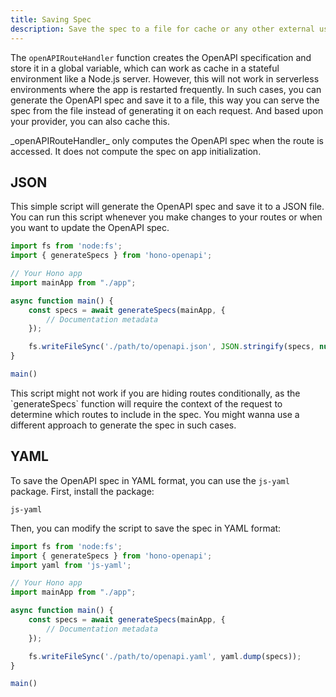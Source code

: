 ```yaml
---
title: Saving Spec
description: Save the spec to a file for cache or any other external use
---
```


The `openAPIRouteHandler` function creates the OpenAPI specification and store it in a global variable, which can work as cache in a stateful environment like a Node.js server. However, this will not work in serverless environments where the app is restarted frequently. In such cases, you can generate the OpenAPI spec and save it to a file, this way you can serve the spec from the file instead of generating it on each request. And based upon your provider, you can also cache this.

<Callout>
_openAPIRouteHandler_ only computes the OpenAPI spec when the route is accessed. It does not compute the spec on app initialization.
</Callout>

## JSON

This simple script will generate the OpenAPI spec and save it to a JSON file. You can run this script whenever you make changes to your routes or when you want to update the OpenAPI spec.

```ts
import fs from 'node:fs';
import { generateSpecs } from 'hono-openapi';

// Your Hono app
import mainApp from "./app";

async function main() {
    const specs = await generateSpecs(mainApp, {
        // Documentation metadata
    });

    fs.writeFileSync('./path/to/openapi.json', JSON.stringify(specs, null, 2));
}

main()
```

<Callout title="Note">
This script might not work if you are hiding routes conditionally, as the `generateSpecs` function will require the context of the request to determine which routes to include in the spec. You might wanna use a different approach to generate the spec in such cases.
</Callout>

## YAML

To save the OpenAPI spec in YAML format, you can use the `js-yaml` package. First, install the package:

```package-install
js-yaml
```

Then, you can modify the script to save the spec in YAML format:

```ts
import fs from 'node:fs';
import { generateSpecs } from 'hono-openapi';
import yaml from 'js-yaml';

// Your Hono app
import mainApp from "./app";

async function main() {
    const specs = await generateSpecs(mainApp, {
        // Documentation metadata
    });

    fs.writeFileSync('./path/to/openapi.yaml', yaml.dump(specs));
}

main()
```